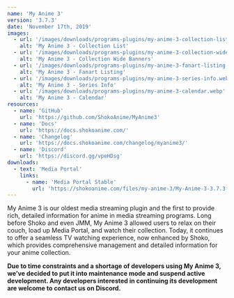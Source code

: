 ```yaml
---
name: 'My Anime 3'
version: '3.7.3'
date: 'November 17th, 2019'
images:
  - url: '/images/downloads/programs-plugins/my-anime-3-collection-list.webp'
    alt: 'My Anime 3 - Collection List'
  - url: '/images/downloads/programs-plugins/my-anime-3-collection-wide-banners.webp'
    alt: 'My Anime 3 - Collection Wide Banners'
  - url: '/images/downloads/programs-plugins/my-anime-3-fanart-listing.webp'
    alt: 'My Anime 3 - Fanart Listing'
  - url: '/images/downloads/programs-plugins/my-anime-3-series-info.webp'
    alt: 'My Anime 3 - Series Info'
  - url: '/images/downloads/programs-plugins/my-anime-3-calendar.webp'
    alt: 'My Anime 3 - Calendar'
resources:
  - name: 'GitHub'
    url: 'https://github.com/ShokoAnime/MyAnime3'
  - name: 'Docs'
    url: 'https://docs.shokoanime.com/'
  - name: 'Changelog'
    url: 'https://docs.shokoanime.com/changelog/myanime3/'
  - name: 'Discord'
    url: 'https://discord.gg/vpeHDsg'
downloads:
  - text: 'Media Portal'
    links:
      - name: 'Media Portal Stable'
        url: 'https://shokoanime.com/files/my-anime-3/My-Anime-3-3.7.3.mpe1'
---
```


My Anime 3 is our oldest media streaming plugin and the first to provide rich, detailed information for anime in media
streaming programs. Long before Shoko and even JMM, My Anime 3 allowed users to relax on their couch, load up Media
Portal, and watch their collection. Today, it continues to offer a seamless TV watching experience, now enhanced by
Shoko, which provides comprehensive management and detailed information for your anime collection.

**Due to time constraints and a shortage of developers using My Anime 3, we’ve decided to put it into maintenance mode
and suspend active development. Any developers interested in continuing its development are welcome to contact us on
Discord.**





